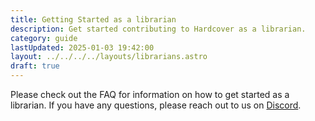 ```yaml
---
title: Getting Started as a librarian
description: Get started contributing to Hardcover as a librarian.
category: guide
lastUpdated: 2025-01-03 19:42:00
layout: ../../../../layouts/librarians.astro
draft: true
---
```



Please check out the FAQ for information on how to get started as a librarian.
If you have any questions, please reach out to us on <a href={URLS.DISCORD} target="_blank" rel="noreferrer noopener">Discord</a>.